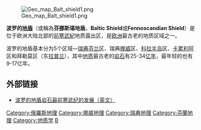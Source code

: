 {{noteTA
|1=zh:地盾; zh-hant:盾地
}}
[[File:Geo_map_Balt_shield1.png|thumb]]

'''波罗的[[地盾|地盾]]'''（或稱為'''芬挪斯堪地盾'''，'''Baltic Shield'''或'''Fennoscandian Shield'''）是位于欧洲大陆北部的[[前寒武紀|前寒武紀]]地质露出区，是[[欧洲|欧洲]]最古老的地质区域之一。

波罗的地盾基本分为5个区域—[[瑞典|瑞典]][[芬兰|芬兰]]区、瑞典[[挪威|挪威]]区、[[科拉半岛|科拉半岛]]区、[[卡累利阿|卡累利阿]]区和拜勒莫区（东[[萨米|拉普兰]]），其中[[地质|地质]]最古老的[[岩石|岩石]]有25-34[[亿|亿]][[年|年]]，最年轻的也有9-17亿年。

== 外部链接 ==
*[https://web.archive.org/web/20031216153935/http://www.student.oulu.fi/~pevins/Archaean.html 波罗的地盾岩石最前寒武纪的发展（英文）]

{{Authority control}}
[[Category:俄羅斯地理|Category:俄羅斯地理]]
[[Category:挪威地理|Category:挪威地理]]
[[Category:瑞典地理|Category:瑞典地理]]
[[Category:芬蘭地理|Category:芬蘭地理]]
[[Category:地质学|Category:地质学]]
[[Category:克拉通|B]]
